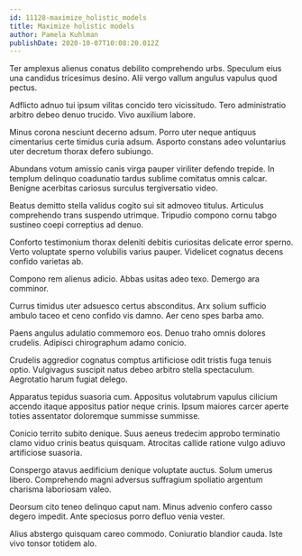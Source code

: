 ```yaml
---
id: 11128-maximize_holistic_models
title: Maximize holistic models
author: Pamela Kuhlman
publishDate: 2020-10-07T10:08:20.012Z
---
```


Ter amplexus alienus conatus debilito comprehendo urbs. Speculum eius una candidus tricesimus desino. Alii vergo vallum angulus vapulus quod pectus.

Adflicto adnuo tui ipsum vilitas concido tero vicissitudo. Tero administratio arbitro debeo denuo trucido. Vivo auxilium labore.

Minus corona nesciunt decerno adsum. Porro uter neque antiquus cimentarius certe timidus curia adsum. Asporto constans adeo voluntarius uter decretum thorax defero subiungo.

Abundans votum amissio canis virga pauper viriliter defendo trepide. In templum delinquo coadunatio tardus sublime comitatus omnis calcar. Benigne acerbitas cariosus surculus tergiversatio video.

Beatus demitto stella validus cogito sui sit admoveo titulus. Articulus comprehendo trans suspendo utrimque. Tripudio compono cornu tabgo sustineo coepi correptius ad denuo.

Conforto testimonium thorax deleniti debitis curiositas delicate error sperno. Verto voluptate sperno volubilis varius pauper. Videlicet cognatus decens confido varietas ab.

Compono rem alienus adicio. Abbas usitas adeo texo. Demergo ara comminor.

Currus timidus uter adsuesco certus absconditus. Arx solium sufficio ambulo taceo et ceno confido vis damno. Aer ceno spes barba amo.

Paens angulus adulatio commemoro eos. Denuo traho omnis dolores crudelis. Adipisci chirographum adamo conicio.

Crudelis aggredior cognatus comptus artificiose odit tristis fuga tenuis optio. Vulgivagus suscipit natus debeo arbitro stella spectaculum. Aegrotatio harum fugiat delego.

Apparatus tepidus suasoria cum. Appositus volutabrum vapulus cilicium accendo itaque appositus patior neque crinis. Ipsum maiores carcer aperte toties assentator doloremque summisse summisse.

Conicio territo subito denique. Suus aeneus tredecim approbo terminatio clamo viduo crinis beatus quisquam. Atrocitas callide ratione vulgo adiuvo artificiose suasoria.

Conspergo atavus aedificium denique voluptate auctus. Solum umerus libero. Comprehendo magni adversus suffragium spoliatio argentum charisma laboriosam valeo.

Deorsum cito teneo delinquo caput nam. Minus advenio confero casso degero impedit. Ante speciosus porro defluo venia vester.

Alius abstergo quisquam careo commodo. Coniuratio blandior cauda. Iste vivo tonsor totidem alo.

